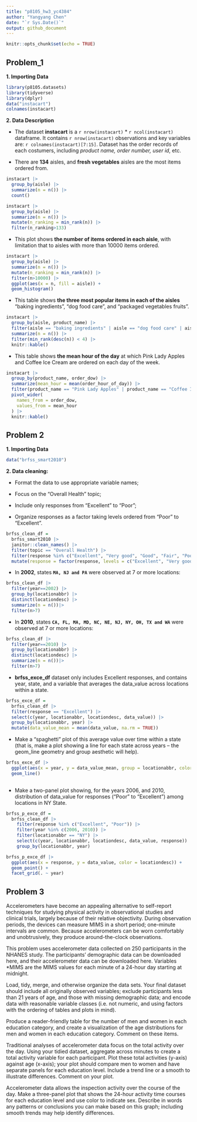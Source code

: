 ```yaml
---
title: "p8105_hw3_yc4384"
author: "Yangyang Chen"
date: "`r Sys.Date()`"
output: github_document
---
```


```r
knitr::opts_chunk$set(echo = TRUE)
```

## Problem_1

**1. Importing Data**
```r
library(p8105.datasets)
library(tidyverse)
library(dplyr)
data("instacart")
colnames(instacart)
```

**2. Data Description**

* The dataset **instacart** is a `r nrow(instacart)` * `r ncol(instacart)` dataframe. It contains `r nrow(instacart)` observations and key variables are: `r colnames(instacart)[7:15]`. Dataset has the order records of each costumers, including _product name, order number, user id_, etc.


* There are **134** aisles, and  **fresh vegetables** aisles are the most items ordered from.
```r
instacart |> 
  group_by(aisle) |> 
  summarize(n = n()) |> 
  count()
```

```r
instacart |> 
  group_by(aisle) |>
  summarize(n = n()) |> 
  mutate(n_ranking = min_rank(n)) |> 
  filter(n_ranking>133) 
```

* This plot shows **the number of items ordered in each aisle**, with limitation that to aisles with more than 10000 items ordered. 
```r
instacart |> 
  group_by(aisle) |>
  summarize(n = n()) |> 
  mutate(n_ranking = min_rank(n)) |> 
  filter(n>10000) |> 
  ggplot(aes(x = n, fill = aisle)) +
  geom_histogram()
```

* This table shows **the three most popular items in each of the aisles** “baking ingredients”, “dog food care”, and “packaged vegetables fruits”.

```r
instacart |> 
  group_by(aisle, product_name) |> 
  filter(aisle == "baking ingredients" | aisle == "dog food care" | aisle == "packaged vegetables fruits") |> 
  summarize(n = n()) |> 
  filter(min_rank(desc(n)) < 4) |> 
  knitr::kable()
```

* This table shows **the mean hour of the day** at which Pink Lady Apples and Coffee Ice Cream are ordered on each day of the week.

```r
instacart |> 
  group_by(product_name, order_dow) |> 
  summarize(mean_hour = mean(order_hour_of_day)) |> 
  filter(product_name == "Pink Lady Apples" | product_name == "Coffee Ice Cream" ) |> 
  pivot_wider(
    names_from = order_dow,
    values_from = mean_hour
  ) |> 
  knitr::kable()
```

## Problem 2
**1. Importing Data**
```r
data("brfss_smart2010")
```

**2. Data cleaning:**

* Format the data to use appropriate variable names;

* Focus on the “Overall Health” topic;

* Include only responses from “Excellent” to “Poor”;

* Organize responses as a factor taking levels ordered from “Poor” to “Excellent”.
```r
brfss_clean_df = 
  brfss_smart2010 |> 
  janitor::clean_names() |> 
  filter(topic == "Overall Health") |> 
  filter(response %in% c("Excellent", "Very good", "Good", "Fair", "Poor")) |> 
  mutate(response = factor(response, levels = c("Excellent", "Very good", "Good", "Fair", "Poor")))

```

* In **2002**, states **`MA, NJ and PA`** were observed at 7 or more locations:
```r
brfss_clean_df |> 
  filter(year==2002) |> 
  group_by(locationabbr) |> 
  distinct(locationdesc) |> 
  summarize(n = n())|> 
  filter(n>7) 
```
* In **2010**, states **`CA, FL, MA, MD, NC, NE, NJ, NY, OH, TX and WA`** were observed at 7 or more locations:
```r
brfss_clean_df |> 
  filter(year==2010) |> 
  group_by(locationabbr) |> 
  distinct(locationdesc) |> 
  summarize(n = n())|> 
  filter(n>7) 
```


* **brfss_exce_df** dataset only includes Excellent responses, and contains year, state, and a variable that averages the data_value across locations within a state. 

```r
brfss_exce_df =
  brfss_clean_df |> 
  filter(response == "Excellent") |> 
  select(c(year, locationabbr, locationdesc, data_value)) |> 
  group_by(locationabbr, year) |> 
  mutate(data_value_mean = mean(data_value, na.rm = TRUE))
```

* Make a “spaghetti” plot of this average value over time within a state (that is, make a plot showing a line for each state across years – the geom_line geometry and group aesthetic will help).
```r
brfss_exce_df |> 
  ggplot(aes(x = year, y = data_value_mean, group = locationabbr, color = locationabbr)) +
  geom_line() 
  
```

* Make a two-panel plot showing, for the years 2006, and 2010, distribution of data_value for responses (“Poor” to “Excellent”) among locations in NY State.
```r

brfss_p_exce_df = 
  brfss_clean_df |> 
    filter(response %in% c("Excellent", "Poor")) |> 
    filter(year %in% c(2006, 2010)) |> 
    filter(locationabbr == "NY") |> 
    select(c(year, locationabbr, locationdesc, data_value, response)) |> 
    group_by(locationabbr, year) 

brfss_p_exce_df |>   
  ggplot(aes(x = response, y = data_value, color = locationdesc)) +
  geom_point() +
  facet_grid(. ~ year)
```

## Problem 3
Accelerometers have become an appealing alternative to self-report techniques for studying physical activity in observational studies and clinical trials, largely because of their relative objectivity. During observation periods, the devices can measure MIMS in a short period; one-minute intervals are common. Because accelerometers can be worn comfortably and unobtrusively, they produce around-the-clock observations.

This problem uses accelerometer data collected on 250 participants in the NHANES study. The participants’ demographic data can be downloaded here, and their accelerometer data can be downloaded here. Variables *MIMS are the MIMS values for each minute of a 24-hour day starting at midnight.

Load, tidy, merge, and otherwise organize the data sets. Your final dataset should include all originally observed variables; exclude participants less than 21 years of age, and those with missing demographic data; and encode data with reasonable variable classes (i.e. not numeric, and using factors with the ordering of tables and plots in mind).

Produce a reader-friendly table for the number of men and women in each education category, and create a visualization of the age distributions for men and women in each education category. Comment on these items.

Traditional analyses of accelerometer data focus on the total activity over the day. Using your tidied dataset, aggregate across minutes to create a total activity variable for each participant. Plot these total activities (y-axis) against age (x-axis); your plot should compare men to women and have separate panels for each education level. Include a trend line or a smooth to illustrate differences. Comment on your plot.

Accelerometer data allows the inspection activity over the course of the day. Make a three-panel plot that shows the 24-hour activity time courses for each education level and use color to indicate sex. Describe in words any patterns or conclusions you can make based on this graph; including smooth trends may help identify differences.

